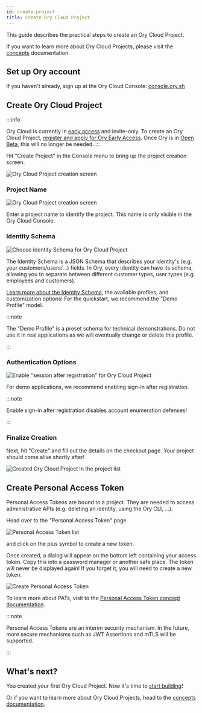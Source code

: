 ```yaml
---
id: create-project
title: Create Ory Cloud Project
---
```


This guide describes the practical steps to create an Ory Cloud Project.

If you want to learn more about Ory Cloud Projects, please visit the
[concepts](../concepts/project.mdx) documentation.

## Set up Ory account

If you haven't already, sign up at the Ory Cloud Console:
[console.ory.sh](https://console.ory.sh)

## Create Ory Cloud Project

:::info

Ory Cloud is currently in [early access](./early-access.mdx) and invite-only. To
create an Ory Cloud Project,
[register and apply for Ory Early Access](https://console.ory.sh/). Once Ory is in 
[Open Beta](../early-access#roadmap), this will no longer be needed.
:::

Hit "Create Project" in the Console menu to bring up the project creation
screen.

![Ory Cloud Project creation screen](../images/get-started/project-create.png)

### Project Name

![Ory Cloud Project creation screen](../images/get-started/project-create-details.png)

Enter a project name to identify the project. This name is only visible in the
Ory Cloud Console.

### Identity Schema

![Choose Identity Schema for Ory Cloud Project](../images/get-started/project-create-identity-model.png)

The Identity Schema is a JSON Schema that describes your identity's (e.g. your
customers/users/...) fields. In Ory, every identity can have its schema,
allowing you to separate between different customer types, user types (e.g.
employees and customers).

[Learn more about the Identity Schema](concepts/identity.mdx), the available
profiles, and customization options! For the quickstart, we recommend the "Demo
Profile" model.

:::note

The "Demo Profile" is a preset schema for technical demonstrations. Do not use
it in real applications as we will eventually change or delete this profile.

:::

### Authentication Options

![Enable "session after registration" for Ory Cloud Project](../images/get-started/project-create-session-hook.png)

For demo applications, we recommend enabling sign-in after registration.

:::note

Enable sign-in after registration disables account enumeration defenses!

:::

### Finalize Creation

Next, hit "Create" and fill out the details on the checkout page. Your project
should come alive shortly after!

![Created Ory Cloud Project in the project list](../images/get-started/project-created.png)

## Create Personal Access Token

Personal Access Tokens are bound to a project. They are needed to access
administrative APIs (e.g. deleting an identity, using the Ory CLI, ...).

Head over to the "Personal Access Token" page

![Personal Access Token list](../images/get-started/pat-list.png)

and click on the plus symbol to create a new token.

Once created, a dialog will appear on the bottom left containing your access
token. Copy this into a password manager or another safe place. The token will
never be displayed again! If you forget it, you will need to create a new token.

![Create Personal Access Token](../images/get-started/pat-ready.png)

To learn more about PATs, visit to the
[Personal Access Token concept documentation](../concepts/personal-access-token.mdx).

:::note

Personal Access Tokens are an interim security mechanism. In the future, more
secure mechanisms such as JWT Assertions and mTLS will be supported.

:::

## What's next?

You created your first Ory Cloud Project. Now it's time to
[start building](./start-building.mdx)!

Or if you want to learn more about Ory Cloud Projects, head to the
[concepts documentation](../concepts/project.mdx).
